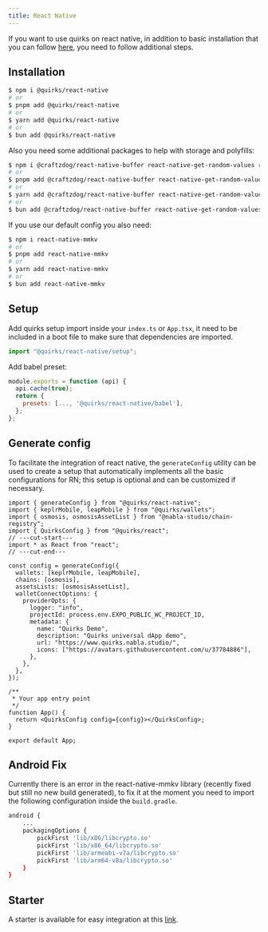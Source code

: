 ```yaml
---
title: React Native
---
```


If you want to use quirks on react native, in addition to basic installation that you can follow [here](./installation.md), you need to follow additional steps.

## Installation

```bash
$ npm i @quirks/react-native
# or
$ pnpm add @quirks/react-native
# or
$ yarn add @quirks/react-native
# or
$ bun add @quirks/react-native
```

Also you need some additional packages to help with storage and polyfills:

```bash
$ npm i @craftzdog/react-native-buffer react-native-get-random-values react-native-quick-crypto @react-native-community/netinfo @react-native-async-storage/async-storage
# or
$ pnpm add @craftzdog/react-native-buffer react-native-get-random-values react-native-quick-crypto @react-native-community/netinfo @react-native-async-storage/async-storage
# or
$ yarn add @craftzdog/react-native-buffer react-native-get-random-values react-native-quick-crypto @react-native-community/netinfo @react-native-async-storage/async-storage
# or
$ bun add @craftzdog/react-native-buffer react-native-get-random-values react-native-quick-crypto @react-native-community/netinfo @react-native-async-storage/async-storage
```

If you use our default config you also need:

```bash
$ npm i react-native-mmkv
# or
$ pnpm add react-native-mmkv
# or
$ yarn add react-native-mmkv
# or
$ bun add react-native-mmkv
```

## Setup

Add quirks setup import inside your `index.ts` or `App.tsx`, it need to be included in a boot file to make sure that dependencies are imported.

```ts title="index.ts"
import "@quirks/react-native/setup";
```

Add babel preset:

```js title="babel.config.js"
module.exports = function (api) {
  api.cache(true);
  return {
    presets: [..., '@quirks/react-native/babel'],
  };
};
```

## Generate config

To facilitate the integration of react native, the `generateConfig` utility can be used to create a setup that automatically implements all the basic configurations for RN; this setup is optional and can be customized if necessary.

```tsx twoslash title="App.tsx"
import { generateConfig } from "@quirks/react-native";
import { keplrMobile, leapMobile } from "@quirks/wallets";
import { osmosis, osmosisAssetList } from "@nabla-studio/chain-registry";
import { QuirksConfig } from "@quirks/react";
// ---cut-start---
import * as React from "react";
// ---cut-end---

const config = generateConfig({
  wallets: [keplrMobile, leapMobile],
  chains: [osmosis],
  assetsLists: [osmosisAssetList],
  walletConnectOptions: {
    providerOpts: {
      logger: "info",
      projectId: process.env.EXPO_PUBLIC_WC_PROJECT_ID,
      metadata: {
        name: "Quirks Demo",
        description: "Quirks universal dApp demo",
        url: "https://www.quirks.nabla.studio/",
        icons: ["https://avatars.githubusercontent.com/u/37784886"],
      },
    },
  },
});

/**
 * Your app entry point
 */
function App() {
  return <QuirksConfig config={config}></QuirksConfig>;
}

export default App;
```

## Android Fix

Currently there is an error in the react-native-mmkv library (recently fixed but still no new build generated), to fix it at the moment you need to import the following configuration inside the `build.gradle`.

```bash title="android/app/build.gradle"
android {
    ...
    packagingOptions {
        pickFirst 'lib/x86/libcrypto.so'
        pickFirst 'lib/x86_64/libcrypto.so'
        pickFirst 'lib/armeabi-v7a/libcrypto.so'
        pickFirst 'lib/arm64-v8a/libcrypto.so'
    }
}
```

## Starter

A starter is available for easy integration at this [link](https://github.com/nabla-studio/quirks-mobile-dapp-starter).
